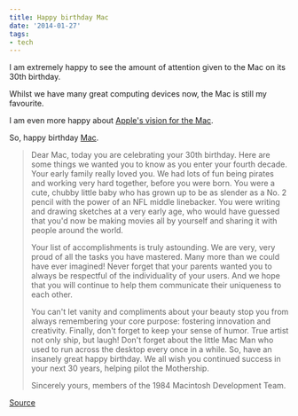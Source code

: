 ```yaml
---
title: Happy birthday Mac
date: '2014-01-27'
tags:
- tech
---
```


I am extremely happy to see the amount of attention given to the Mac on its 30th birthday.

Whilst we have many great computing devices now, the Mac is still my favourite.

I am even more happy about [Apple's vision for the Mac][1].

So, happy birthday [Mac][2].

> Dear Mac, today you are celebrating your 30th birthday. Here are some things we wanted you to know as you enter your fourth decade. Your early family really loved you. We had lots of fun being pirates and working very hard together, before you were born. You were a cute, chubby little baby who has grown up to be as slender as a No. 2 pencil with the power of an NFL middle linebacker. You were writing and drawing sketches at a very early age, who would have guessed that you'd now be making movies all by yourself and sharing it with people around the world.
> 
> Your list of accomplishments is truly astounding. We are very, very proud of all the tasks you have mastered. Many more than we could have ever imagined! Never forget that your parents wanted you to always be respectful of the individuality of your users. And we hope that you will continue to help them communicate their uniqueness to each other.
> 
> You can't let vanity and compliments about your beauty stop you from always remembering your core purpose: fostering innovation and creativity. Finally, don't forget to keep your sense of humor. True artist not only ship, but laugh! Don't forget about the little Mac Man who used to run across the desktop every once in a while. So, have an insanely great happy birthday. We all wish you continued success in your next 30 years, helping pilot the Mothership.
> 
> Sincerely yours, members of the 1984 Macintosh Development Team.

[Source][3] 

[1]:	http://www.macworld.com/article/2090829/apple-executives-on-the-mac-at-30-the-mac-keeps-going-forever.html
[2]:	https://www.youtube.com/watch?v=YShLWK9n2Sk
[3]:	http://www.macrumors.com/2014/01/26/mac-team-30th-anniversary-party/